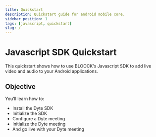 ```yaml
---
title: Quickstart
description: Quickstart guide for android mobile core.
sidebar_position: 1
tags: [javascript, quickstart]
slug: /
---
```



# Javascript SDK Quickstart

This quickstart shows how to use BLOOCK's Javascript SDK to add live video and
audio to your Android applications.

## Objective

You’ll learn how to:

- Install the Dyte SDK
- Initialize the SDK
- Configure a Dyte meeting
- Initialize the Dyte meeting
- And go live with your Dyte meeting
